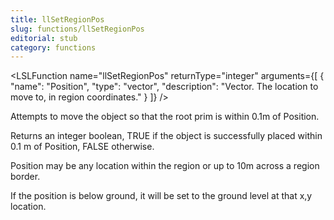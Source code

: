 ```yaml
---
title: llSetRegionPos
slug: functions/llSetRegionPos
editorial: stub
category: functions
---
```


<LSLFunction
	name="llSetRegionPos"
	returnType="integer"
	arguments={[
	{
		"name": "Position",
		"type": "vector",
		"description": "Vector. The location to move to, in region coordinates."
	}
]}
/>

Attempts to move the object so that the root prim is within 0.1m of Position.

Returns an integer boolean, TRUE if the object is successfully placed within 0.1 m of Position, FALSE otherwise.

Position may be any location within the region or up to 10m across a region border.

If the position is below ground, it will be set to the ground level at that x,y location.
